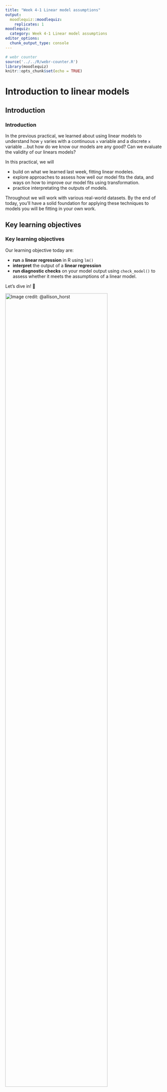 ```yaml
---
title: "Week 4-1 Linear model assumptions"
output:
  moodlequiz::moodlequiz:
    replicates: 1
moodlequiz:
  category: Week 4-1 Linear model assumptions
editor_options:
  chunk_output_type: console
---
```


```r
# webr counter
source('../../R/webr-counter.R')
library(moodlequiz)
knitr::opts_chunk$set(echo = TRUE)
```


# Introduction to linear models

## Introduction

<h3>Introduction</h3>



In the previous practical, we learned about using linear models to understand how `y` varies with a continuous `x` variable and a discrete `x` variable ...but how do we know our models are any good? Can we evaluate the validity of our linears models? 

In this practical, we will 

- build on what we learned last week, fitting linear modeles.
- explore approaches to assess how well our model fits the data, and ways on how to improve our model fits using transformation. 
- practice interpretating the outputs of models. 

Throughout we will work with various real-world datasets. By the end of today, you’ll have a solid foundation for applying these techniques to models you will be fitting in your own work.

## Key learning objectives

<h3>Key learning objectives</h3>



Our learning objective today are:

- **run** a **linear regression** in R using `lm()`
- **interpret** the output of a **linear regression** 
- **run diagnostic checks** on your  model output using `check_model()` to assess whether it meets the assumptions of a linear model.

Let’s dive in! 🚀 

![Image credit:  @allison_horst](images/r-learners.png){width=80%} <br>

## Setting up

<h3>Setting up</h3>



**Materials:**

Everything you need for this prac is on Moodle

1. Download this week's materials zip file from Moodle, from the course page
2. Unzip the file by: 
  - MacOS: Double clicking the zipfile 
  - Windows: Right click on the zip file and click "Extract All" 
3. Move the extracted folder into the folder where you store materials for `BEES2041/` 
4. **Click on the Rstudio project file, eg. `Wk4-1-lm-assumptions.Rproj`** to open the RStudio project and you're in!!!

We will be working with various datasets collected. These are in the folder `data/`.

You will work in the relevant Quarto document for this prac. Within each Quarto docs there are several challenges for you to complete on your own devices in order to **answer the questions on Moodle**.

**Setting up: Packages:**

We will also be working with packages from the `tidyverse` and `easystats`, building on skills from previous pracs. You should have these already installed on your machines. The packages listed below are part of the `tidyverse` and `easystats` suite of packages.

In case you don't have them installed, here is code for you to do so:
<div id=`r class_id()`><pre>
# Uncomment and run only the lines below only if you have not previously installed these.
# install.packages("tidyverse")
# install.packages("easystats")
</pre></div>

> **Note** that when running R in the browser we need to install the packages each time we start a new session or after you've checked your answers. We're only going to install the parts of `tidyverse` and `easystats` we need for this prac.

<div id=`r class_id()`><pre>
install.packages("dplyr")
install.packages("readr")
install.packages("ggplot2")
install.packages("performance")
install.packages("modelbased")
install.packages("see")
install.packages("emmeans")
</pre></div>

> Remember to load the packages into R to use em!

<div id=`r class_id()`><pre>
library(dplyr)
library(readr)
library(ggplot2)
library(performance)
library(modelbased)
</pre></div>

# Worked example 

## Worked example - Isaac with leaves across climates

<h3>Worked example - Isaac with leaves across climates</h3>



![Remember Dr. Isaac Towers?! Image credit: Data Dan](images/isaac-plant-ecosystems.png){width=60%} <br>
We will be working with an example from Dr. Isaac Towers - a postdoc in the School of Biological, Earth & Environmental Sciences. Specifically, Isaac wants to know: How does a leaf's mass per area change with rainfall? His research is published in New Phytologist, you can have a read of his original study [here](https://nph.onlinelibrary.wiley.com/doi/10.1111/nph.19478). We will be working with the data Isaac compiled for us.  Recall, last week we ran a linear model using `log10_leaf_mass_per_area`, `log10_rainfall`, let's try run the same linear model again but with the raw, untransformed data.

## Read in data from a URL link

<h3>Read in data from a URL link</h3>



<div id=`r class_id()`><pre>
# The link the contains our data
url <- "https://raw.githubusercontent.com/nicercode/BEES2041/refs/heads/main/week%203/Wk3-1-Linear-models/data/towers-2024.csv" 

# Read in the data, drop columns where their names start with `log10`
data_towers <- read_csv(url) |> 
  select(-starts_with("log10"))

data_towers
</pre></div>

## Fit model

<h3>Fit model</h3>



<div id=`r class_id()`><pre>
towers_og_fit <- lm(leaf_mass_per_area ~ rainfall, data = data_towers)

summary(towers_og_fit)
</pre></div>

## Check model assumptions

<h3>Check model assumptions</h3>



Recall from lectures this week that the assumptions of a linear model assumes:

1. **Linear** relationship between `x` and `y` 
2. **Residuals** are **normally** distributed
3. **Constant variance** of residuals (homogeneity of variance)
4. No major **outliers** / influential observations
5. **Independence** of points (sampling design)
6. Our **samples represent the population** of interest? (sampling design)

The last two assumptions has to do with the sampling design. You can only check the validity of these by carefully considering the how data was collection. Let's assume that Isaac has done a good job in collecting his data and that the last two assumptions are met.

We can check the remaining assumptions (1-4) using the the outputs of `check_model()`.

> Note, you may need to click on "Zoom" to give the plots some room to breathe

<div id=`r class_id()`><pre>
check_model(towers_og_fit)
</pre></div>

In [this week's lectures](https://youtu.be/zzFyjTnAa8Y?si=LpkRecpF0LSVu91N), Data Data goes through how to use the four main plots neccessary for checking the assumptions of a liner model: 

1. **Linearity**
    - Check the relationship between fitted values and residuals
        - Should see no structure or patterns/curvature

2. **Normality of Residual**
    - Check the Quantile-Quantile plot
        - Sample points should fall along the line

3. **Homogeneity of Variance**
    - Check the relationship between fitted values and square root of standardised residuals
        - Line should be flat and horizontal
        - No clear pattern in points e.g. fanning out or grouping

4. **Influential Observations**
    - Check the leverage of each point
      - Points should fall within dashed lines

**How to report on your model checks**

Generally speaking, model checks are pretty standard and not very exciting. Typically

> Usually we don't include these in a publication or final report. You could include them in Supplementary information. We just need to say and explain what checks were done and how you amended your data if neccessary to improve fit

## Make some adjustments to improve model fit

<h3>Make some adjustments to improve model fit</h3>



There are two ways we can improve the model fit for a linear model: 

- apply a transformation on the raw data
  - log, typically, log 10 `log10(var)` 
  - square root `sqrt(var)`
- if any, remove outliers 

Here we will focus on applying a `log10` transformation to the two relevant variables `leaf_mass_per_area` and `rainfall`. We will be creating a new variable using `mutate()` and will be assigning these new changes to `data_towers` into a new data object called `data_towers_transformed`.

<div id=`r class_id()`><pre>
data_towers_transformed <- # Assign changes into a new dataset
  data_towers |> # start with data_towers
  mutate(
    # Create a new log10 transformed leaf mass per area
    log10_leaf_mass_per_area = log10(leaf_mass_per_area),
    # Create a new log10 transformed rainfall
    log10_rainfall = log10(rainfall)
  ) 
</pre></div>

## Fit model again

<h3>Fit model again</h3>



Let's try fit out model again using our transformed variables.

<div id=`r class_id()`><pre>
towers_transformed_fit <- lm(log10_leaf_mass_per_area ~ log10_rainfall, data = data_towers_transformed)
</pre></div>

## Check model assumptions again

<h3>Check model assumptions again</h3>



Use `check_model()` on our new model fit using transformed data. How does it look?! 

<div id=`r class_id()`><pre>
check_model(towers_transformed_fit)
</pre></div>

By now it should be clear which is the better model fit.

## Let's compare the two models fitted to data

<h3>Let's compare the two models fitted to data</h3>



We will plot the data and the fitted models for both the original and transformed data. One of these models will be a better fit than the other. Hopefully you see why we transformed the data!

**Plot of original data**

<div id=`r class_id()`><pre>
# Estimate means and confidence intervals
means_towers <- estimate_means(towers_og_fit, by = "rainfall")

# make the plot
ggplot(data_towers, aes(x = rainfall, y = leaf_mass_per_area)) +
  geom_point(size = 2, col = "red", alpha = 0.2, stroke = 0) +
  geom_ribbon(data = means_towers, aes(ymin = CI_low, ymax = CI_high, y = Mean), fill = "grey") +
  geom_line(data = means_towers, aes(y = Mean), col = "#EB8240", linewidth = 1) +
  theme_classic() +
  labs(
    title = "Response of woody-plants to rainfall",
    x = "Rainfall",
    y = "Leaf Mass per Area"
  )
</pre></div>

Here we can see the issues identified by the mdoel checks in the plot:

- **Linearity**: The line goes outside the data, and even predicts a negative value at high rainfall. 
- **Homogeneity of variance**: The residuals do not have constant variance.  Data are much mroe spread towards the left of the plot than the right.
- **Normality of residuals**: The residuals are not normally distributed. They are skewed to have much larger deparures above compared to below the line.
- **Influential observations**: There are some points with really high y valkues that are likely having a disproportinate effect on the line


## Plot of transformed data

<h3>Plot of transformed data</h3>



Here's a plot of the fitted model using the transformed data. Wow, what a difference! You can see the difference in the fit. The irmpoved fit of the model and meeting of asusmptions mean we can more condiently make interpretations on the relationship between rainfall and leaf mass per area based aropund the fitted model.

<div id=`r class_id()`><pre>
# Estimate means and confidence intervals
means_towers_transformed <- estimate_means(towers_transformed_fit, by = "log10_rainfall")

# make the plot
ggplot(data_towers_transformed, aes(x = log10_rainfall, y = log10_leaf_mass_per_area)) +
  geom_point(size = 2, col = "red", alpha = 0.2, stroke = 0) +
  geom_ribbon(data = means_towers_transformed, aes(ymin = CI_low, ymax = CI_high, y = Mean), fill = "grey") +
  geom_line(data = means_towers_transformed, aes(y = Mean), col = "#EB8240", linewidth = 1) +
  theme_classic() +
  labs(
    title = "Response of woody-plants to rainfall",
    x = "log10 Rainfall",
    y = "log10 Leaf Mass per Area"
  )
</pre></div>


## Over to you

<h3>Over to you</h3>



For the remainder of the practical, we will get you to: 

- load a dataset
- fit a linear model
- check their assumptions
- make changes to the data to improve the model fit and adherance to assumptions
- make some interpretations on the results of the model

We have not provided the step-by-step instructions / R code for you to complete these exercises. Use the knowledge you've gained so far and apply them here. Make use of your saved code from the previous pracs and the worked example above if you need some guidance. 

> Check out the dplyr data transformation/manipulation cheatsheet [here](https://rstudio.github.io/cheatsheets/data-transformation.pdf)

![](images/data-transformation-cheatsheet-thumbs.png){60%}

# Examples

## Example 1: Growth rates vs. individual size

<h3>Example 1: Growth rates vs. individual size</h3>



The file `data/GrowthRate.csv` contains 138 observations on the relationship between individual growth rate `GrowthRate` of a wide range of organisms and average individual weight `BodyWt` . The dataset contains species whose size varies over 14 orders of magnitude from approximately 10-9 to 106 g. 

> We want to know whether body weight affects growth rate in these species. 

**Exercise:**

Use R to:

- plot a graph of `GrowthRate` versus `BodyWt` with `ggplot2`
- make adjustments to your data, you may want to plot again to check whether your adjustments helped 
- conduct the linear regression analysis using `lm()` 
- evaluate whether your model fit is in line with the assumptions of a linear model using `check_model()`

Don't forget to load the packages you'll need to complete this exercise!

On your machine, you can load everything you need by running the following code:

<div id=`r class_id()`><pre>
library(tidyverse)
library(easystats)
</pre></div>


```r

```

**Questions**
1. **What is the equation for the linear model you are considering here?**

`r cloze("GrowthRate = b0 + b1 * BodyWt", c("BodyWt = b0 + b1 * GrowthRate", "BodyWt = b0 + b1 + GrowthRate","GrowthRate = b0 + b1 * BodyWt", "GrowthRate = b0 + b1 + BodyWt"))`

2. **Based on your plot of the raw data, what are some potential problems you see in fitting this linear model to these data?** Select all that applies: 
```r
possible_assumption_issues <- c("high variance in larger values", 
                                "there may be some outliers, but hard to tell because the data has a massive spread",
                                "the variables are non-normal",
                                "x and y may not follow a linear relationship", 
                                "All looks good to me")
```

The potential issues with fitting a linear model to this data include: 
`r cloze(c("high variance in larger values", "x and y may not follow a linear relationship", "there may be some outliers, but hard to tell because the data has a massive spread"), possible_assumption_issues)`

3. **What transformation do you recommend for this dataset?**

```r
possible_transformations <- c("log 10", "natural log", "square root", "log 10 (var + 0.1)")
```

A `r cloze("log 10", possible_transformations)` transformation is suited for this dataset because observation values vary by orders of magnitude. 

4. **How did the transformation change the "Linearity" `check_model()` plot?**

The log 10 transformation `r cloze("put the fitted and residual values on a similar scale so we can see them spread out", c("removed the outliers", "put the fitted and residual values on a similar scale so we can see them spread out", "made the results non-significant"))`

## Example 2: Brain weight vs. body size

<h3>Example 2: Brain weight vs. body size</h3>

![](images/brains.png)

The data file `data/Brain.csv` contains data on average brain weight for 62 species of mammals. The file presents body weight (kg) `BodyWt` and brain weight (g) `BrainWt` for each species.

> We wish to consider the problem of modelling brain weight (y response) as a function of body weight (x predictor). 

**Exercises:**

- Use R to draw a scatter plot of Brain weight versus Body weight. 
- Note down on any problem you see in fitting a linear model to these data.

```r

```

**Questions**

Find transformations of one or both variables so that on the transformed scale the regression is linear. 

1. **Which transformation help create a more linear relationship? between x and y?**

A `r cloze("log 10", possible_transformations)` transformation is suited for this dataset because observation values vary by orders of magnitude and the raw data appears `r cloze("somewhat non-linear", c("very linear", "somewhat non-linear"))`. 

2. **Now, create a linear model with your transformed data.** 

Examine the graph of residuals from your model versus fitted values. Comment on your residual plot comparing the linear model with untransformed data to the linear model with transformed data.

The normality of the residuals from our linear model `r cloze("increased", c("increased", "decreased"))` after performing a log 10 transformation. 

3. **Humans are considered to be a big brained species. Is there evidence from the analysis to suggest that humans are an unusual species relative to the others?** Could we consider it as an 'outlier'? You may need to create plot and use some clever labelling of points to answer this question

Looking at a plot of transformed data, the brain and body weight for Humans do appear to stand out. Based on our `r cloze("influential observations plot", c("qq-plot", "fitted vs residuals plot", "influential observations plot"))` of our `r cloze("transformed", c("transformed", "untransformed"))` data, Humans `r cloze("are not considered an outlier", c("are not considered an outlier", "is considered as an influential point and should be excluded"))`

## Example 3: Boiling point of water vs. air pressure

<h3>Example 3: Boiling point of water vs. air pressure</h3>



![Ever notice that water boils quicker at high altitudes? Image credit: Slower Hiking](images/boiling-water-at-elevation.jpg){60%}

In the 1840's, the Scottish physicist Dr James Forbes travelled to the Swiss Alps and made many measurements of how the boiling point of water varied with air pressure (which decreases with altitude). In his research paper , Forbes also presented data collected on the measures of the same two quantities by Dr Joseph Hooker (famous botanist, explorer, friend of Charles Darwin). Unlike Forbes, however, Hooker took his measurements in the Himalayan Mountains, generally at higher altitudes.

The data we will explore here are a subset of Hooker's data containg 31 observations:
- `Temperature` at boiling point of water (degrees Fahrenheit)
- `Pressure`, the corrected barometric pressure (inches of mercury). 

> We want to know whether changes in pressure (which decreases with altitude) affects the boiling point of water. 

Start by reading the data  `data/Hooker.csv` into R.

**Exercise:**

Use R to:

- plot a graph of Temperature versus Pressure with `ggplot2`
  - consider labelling your points with the row number of each value
- conduct the linear regression analysis using `lm()` (Temperature = a + b*Pressure)
- evaluate whether your model fit is in line with the assumptions of a linear model using `check_model()`

```r

```

**Questions**

1. **When fitting a linear model on the raw data, which assumptions are violated? Select all that applies**

```r
possible_violations <- c("there are potential outliers", 
                         "non-linear relationship present", 
                         "non-constant residual variance", 
                         "residuals are non-normal", 
                         "values are not independent", 
                         "values do not represent the population")
```

`r cloze(c("there are potential outliers", "non-linear relationship present", "non-constant residual variance") , possible_violations)`

2. **You notice that point 7 looks a bit out of place. After some investigation, it turns out there were machinery issues when the data was recorded. You decide that's sufficient reason to exclude the point as an outlier.** 

METHODS TO REMOVE ROWS OF A DATAFRAME

In `dplyr`, the function `slice` gives us a subset of rows by row number. Placing a minus `-` sign in front of that number will give us all rows **except** that one listed. To remove row 7, we would use:

```r
data_hooker_norow7 <-  data_hooker |> slice(-7)
```

Another way to remove rows is to use the `filter()` function. To remove row 7, we would use:

```r
data_hooker_norow7 <- data_hooker |> filter(row_number() != 7)
```


What did removing the outliers do with adhering to model assumptions? 

Removing the outlier `r cloze("didn't improve very much", c("didn't improve very much", "drastically improved adherance to all model assumptions"))`

Rerun your linear model with your new dataset and check your model again

3. **Removing the outlier didn't really help... let's try transforming the data. `log10` transform your x and y variable and rerun the linear model analysis and model checks**

Recall to use `mutate()` to create a new variable containing your transformed data.

What is the fitted equation for this mode? 

The fitted equation for this model is:
log10(Temp) = `r cloze("1.9681",c("1.9681", "0.242507", "<2e-16"))`+ `r cloze("0.242507",c("1.9681", "0.242507", "<2e-16"))` * log10(Pressure)

4. **Look at the the residual plots from `check_model()` and compare it between:** 

- a model with row 7
- a model without row 7
- a model with log transformed data with row 7

Can you see any evidence of outliers in the log-transformed data? What data adjustments would you recommend for a linear model for the Hooker dataset? 

Based on the influential observations plot, I recommend: 
- `r cloze("removing row 7", c("removing row 7", "retaining row 7", "remove row 1"))`
- apply a  `r cloze("log 10", possible_transformations)` transformation.

## Example 4 Body size vs fecundity

<h3>Example 4 Body size vs fecundity</h3>



![](images/amphipods.jpeg){60%}

An evolutionary biologist was interested in body size-fecundity relationships in marine invertebrates. For most animals, larger females are able to produce more offspring per reproductive event. This is due to the levels of resources available for allocation to reproduction, and for species that brood their offspring, the physical constraints of housing the developing eggs or embryos.

Many crustaceans have indeterminate growth, which means they just keep on moulting and getting bigger until something kills them. Consequently, older and larger females can have many more offspring per reproductive event than smaller individuals. Amphipods are crustaceans that do not release their eggs into the plankton, but look after them in a brood pouch between their legs.

To explore how fecundity varied with body size, the biologist collected 40 females that were brooding eggs, measured their body length `Length` (mm) and the number of eggs `Eggs` in their brood pouch.

Load the data file `data/Amphipod.fecundity.csv` and choose a plot to visualise egg number per brood, you may want to label each point as the row number again.

```r

```

**Questions**

1. **What analysis would you use to describe the relationship between body length and egg number per brood?**

```r
possible_analyses <- c("linear regression",
                       "independent samples t-test", "goodness of fit test", "paired t-test")
```

The suitable analysis would be `r cloze("linear regression" ,possible_analyses)` because we are trying to understand the relationship between two continuous variables 

Run the suitable analysis. Check your model assumptions and make any data adjustments you see fit then answer the following:

2.  **What is the probability that there is no relationship between body size and body length?**

The probability that there is no relationship between body size and body length is `r cloze("< .001", c("0.05", "0.01", "< .001"))`

3. **How many more eggs are produced per brood for every 1 mm increase in body length?**

For every 1 mm increase in body length in an amphipod, we see an average `r cloze("increase", c("increase", "decrease"))` of `r cloze("6.34", c("6.34", "31.02"))` eggs. 

4. **How many eggs would you predict that a 10 mm female would have?**

The fitted equation of our model is:

`r cloze("number of eggs (fecundity)", c("number of eggs (fecundity)", "body length"))` = `r cloze("-31.02", c("6.34", "-31.02"))` +  `r cloze("6.34", c("6.34", "-31.02"))` * `r cloze("number of eggs (fecundity)", c("number of eggs (fecundity)", "body length"))`

Substituting 10mm in place of `r cloze("number of eggs (fecundity)", c("number of eggs (fecundity)", "body length"))` in the fitted equation will give us `r cloze("32.38", c("32.38", "-1966.668", "-94.42"))` eggs

5. **What percentage of the variance in egg number per brood is explained by your relationship?**

The `r cloze("R-squared", c("p-value", "t-value", "F-statistic", "R-squared"))` value tells us our model explains `r cloze("76%", c("24%", "58%", "76%"))`

## Example 5: River flow and density of larval fish

<h3>Example 5: River flow and density of larval fish</h3>



![](images/retropinna-semoni-cropped.jpg) <br>

River managers want to know if there is an difference in the numbers of fish recruiting under different environmental flow practices. They go out to a number of different locations along a river of interest and measure the density of larval fishes and water flow rate (velocity m/s) at each site.

Load the data file `data/riverflow.csv` and choose a plot to visualise the relationship between flow rate `Flow.rate` and density of fish larvae `Larvae.density`.

```r

```

**Questions**

1. **What analysis would you use to describe the relationship between flow velocity and fish larvae density?**

The suitable analysis would be `r cloze("linear regression" ,possible_analyses)` because we are trying to understand the relationship between two continuous variables 

Run the suitable analysis. Check your model assumptions and make any data adjustments you see fit then answer the following:

2. **What is the probability that there is no relationship between fish larvae density and water flow velocity?**

The probability that there is no relationship between fish larvae density and bwater flow velocity is `r cloze("0.023", c("0.05", "0.023", "< .001"))`

3. **How many more fish larvae are present for every unit increase in flow velocity?**

Our model suggests that larvae density `r cloze("decreased", c("increased", "decreased"))` by `r cloze("3.13", c("3.13", "7.49"))` units for every unit increase in flow velocity.

4. **What percentage of the variance in larvae fish density is explained by your relationship?**

The `r cloze("R-squared", c("p-value", "t-value", "F-statistic", "R-squared"))` value tells us our model explains `r cloze("15%", c("15%", "12%", "76%"))`

## Example 6: Koalas and fire regimes

<h3>Example 6: Koalas and fire regimes</h3>



![](images/koala-fires.jpeg){60%}

A group of forest managers want to know if there is any difference in the numbers of koalas under control fire practices. To do this, they surveyed the number of koalas from mixed Eucalyptus forest with varying species composition due to fire history. They then found records of the most recent fire at each survey site to use as a measure of fire disturbance.

Load the data file `data/koalas.csv` and choose a plot to visualise the number of koalas observed `Koalas` and years since fire `Year.last.fire`.

```r

```


**Questions**

1. **What analysis would you use to describe the relationship between the number of koalas observed and the year of the most recent fire?**

The suitable analysis would be `r cloze("linear regression" ,possible_analyses)` because we are trying to understand the relationship between two continuous variables 

Run the suitable analysis. Check your model assumptions and make any data adjustments you see fit then answer the following:

2. **What is the sign and value of the slope from our model?**

The slope from our model is `r cloze("negative", c("negative", "positive"))` and its value is `r cloze("0.21", c("0.21", "0.03", "0.001", "424.82"))`.

3. **How do you interpret the the sign and slope of our model?**

For every year since a bushfire, the number of koalas `r cloze("decreased", c("increased", "decreased"))` by 0.21. 

4. **What is the probability that there is no relationship between the year of the most recent fire and the number of koalas?**

The probability that there is no relationship between the year of the most recent fire and the number of koalas is `r cloze("< .001", c("0.05", "0.023", "< .001"))`

5. **What percentage of the variance in koala numbers is explained by the year of the most recent fire?**

The `r cloze("R-squared", c("p-value", "t-value", "F-statistic", "R-squared"))` value tells us our model explains `r cloze("34%", c("15%", "34%", "76%"))`

